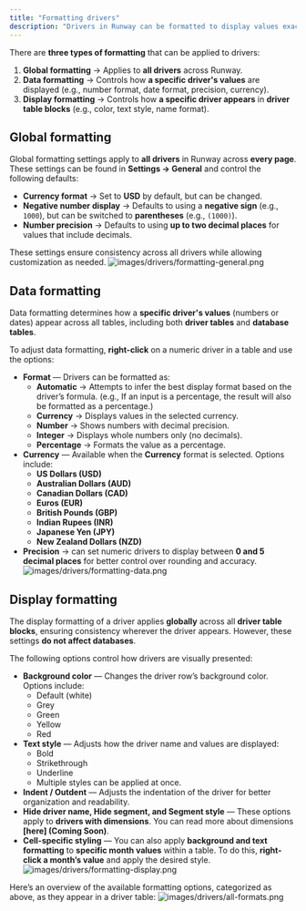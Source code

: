 ```yaml
---
title: "Formatting drivers"
description: "Drivers in Runway can be formatted to display values exactly as you expect. This guide provides an overview of the different types of formatting and available options."
---
```


There are **three types of formatting** that can be applied to drivers:

1. **Global formatting** → Applies to **all drivers** across Runway.
2. **Data formatting** → Controls how **a specific driver's values** are displayed (e.g., number format, date format, precision, currency).
3. **Display formatting** → Controls how **a specific driver appears** in **driver table blocks** (e.g., color, text style, name format).

## **Global formatting**

Global formatting settings apply to **all drivers** in Runway across **every page**. These settings can be found in **Settings → General** and control the following defaults:

- **Currency format** → Set to **USD** by default, but can be changed.
- **Negative number display** → Defaults to using a **negative sign** (e.g., `1000`), but can be switched to **parentheses** (e.g., `(1000)`).
- **Number precision** → Defaults to using **up to two decimal places** for values that include decimals.

These settings ensure consistency across all drivers while allowing customization as needed.
![images/drivers/formatting-general.png](/images/drivers/formatting-general.png)

## **Data formatting**

Data formatting determines how a **specific driver's values** (numbers or dates) appear across all tables, including both **driver tables** and **database tables**.

To adjust data formatting, **right-click** on a numeric driver in a table and use the options:

- **Format** — Drivers can be formatted as:
  - **Automatic** → Attempts to infer the best display format based on the driver’s formula. (e.g., If an input is a percentage, the result will also be formatted as a percentage.)
  - **Currency** → Displays values in the selected currency.
  - **Number** → Shows numbers with decimal precision.
  - **Integer** → Displays whole numbers only (no decimals).
  - **Percentage** → Formats the value as a percentage.
- **Currency** — Available when the **Currency** format is selected. Options include:
  - **US Dollars (USD)**
  - **Australian Dollars (AUD)**
  - **Canadian Dollars (CAD)**
  - **Euros (EUR)**
  - **British Pounds (GBP)**
  - **Indian Rupees (INR)**
  - **Japanese Yen (JPY)**
  - **New Zealand Dollars (NZD)**
- **Precision** → can set numeric drivers to display between **0 and 5 decimal places** for better control over rounding and accuracy.
  ![images/drivers/formatting-data.png](/images/drivers/formatting-data.png)

## **Display formatting**

The display formatting of a driver applies **globally** across all **driver table blocks**, ensuring consistency wherever the driver appears. However, these settings **do not affect databases**.

The following options control how drivers are visually presented:

- **Background color** — Changes the driver row’s background color. Options include:
  - Default (white)
  - Grey
  - Green
  - Yellow
  - Red
- **Text style** — Adjusts how the driver name and values are displayed:
  - Bold
  - Strikethrough
  - Underline
  - Multiple styles can be applied at once.
- **Indent / Outdent** — Adjusts the indentation of the driver for better organization and readability.
- **Hide driver name, Hide segment, and Segment style** — These options apply to **drivers with dimensions**. You can read more about dimensions **[here] (Coming Soon)**.
- **Cell-specific styling** — You can also apply **background and text formatting** to **specific month values** within a table. To do this, **right-click a month’s value** and apply the desired style.
  ![images/drivers/formatting-display.png](/images/drivers/formatting-display.png)

Here’s an overview of the available formatting options, categorized as above, as they appear in a driver table:
![images/drivers/all-formats.png](/images/drivers/all-formats.png)